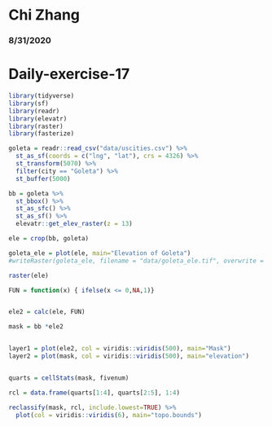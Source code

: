 # Chi Zhang
### 8/31/2020
# Daily-exercise-17

```r
library(tidyverse)
library(sf)
library(readr)
library(elevatr)
library(raster)
library(fasterize)

goleta = readr::read_csv("data/uscities.csv") %>%
  st_as_sf(coords = c("lng", "lat"), crs = 4326) %>%
  st_transform(5070) %>%
  filter(city == "Goleta") %>%
  st_buffer(5000)

bb = goleta %>%
  st_bbox() %>%
  st_as_sfc() %>%
  st_as_sf() %>%
  elevatr::get_elev_raster(z = 13) 

ele = crop(bb, goleta)

goleta_ele = plot(ele, main="Elevation of Goleta")
#writeRaster(goleta_ele, filename = "data/goleta_ele.tif", overwrite = TRUE)

raster(ele)

FUN = function(x) { ifelse(x <= 0,NA,1)}


ele2 = calc(ele, FUN)

mask = bb *ele2


layer1 = plot(ele2, col = viridis::viridis(500), main="Mask") 
layer2 = plot(mask, col = viridis::viridis(500), main="elevation")


quarts = cellStats(mask, fivenum)

rcl = data.frame(quarts[1:4], quarts[2:5], 1:4)

reclassify(mask, rcl, include.lowest=TRUE) %>%
  plot(col = viridis::viridis(6), main="topo.bounds")





```



